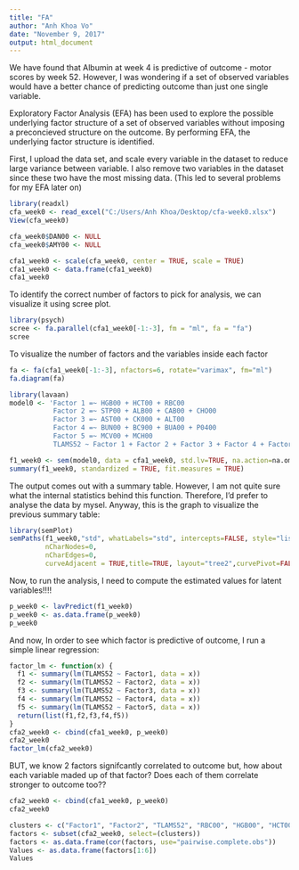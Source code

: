 ```yaml
---
title: "FA"
author: "Anh Khoa Vo"
date: "November 9, 2017"
output: html_document
---
```



We have found that Albumin at week 4 is predictive of outcome - motor scores by week 52. However, I was wondering if a set of observed variables would have a better chance of predicting outcome than just one single variable. 

Exploratory Factor Analysis (EFA) has been used to explore the possible underlying factor structure of a set of observed variables without imposing a preconcieved structure on the outcome. By performing EFA, the underlying factor structure is identified. 

First, I upload the data set, and scale every variable in the dataset to reduce large variance between variable. I also remove two variables in the dataset since these two have the most missing data. (This led to several problems for my EFA later on) 

```r
library(readxl)
cfa_week0 <- read_excel("C:/Users/Anh Khoa/Desktop/cfa-week0.xlsx")
View(cfa_week0)

cfa_week0$DAN00 <- NULL
cfa_week0$AMY00 <- NULL

cfa1_week0 <- scale(cfa_week0, center = TRUE, scale = TRUE)
cfa1_week0 <- data.frame(cfa1_week0)
cfa1_week0

```

To identify the correct number of factors to pick for analysis, we can visualize it using scree plot. 

```r
library(psych)
scree <- fa.parallel(cfa1_week0[-1:-3], fm = "ml", fa = "fa")
scree
```

To visualize the number of factors and the variables inside each factor 

```r
fa <- fa(cfa1_week0[-1:-3], nfactors=6, rotate="varimax", fm="ml")
fa.diagram(fa)
```



```r
library(lavaan)
model0 <- 'Factor 1 =~ HGB00 + HCT00 + RBC00 
           Factor 2 =~ STP00 + ALB00 + CAB00 + CHO00
           Factor 3 =~ AST00 + CK000 + ALT00 
           Factor 4 =~ BUN00 + BC900 + BUA00 + P0400
           Factor 5 =~ MCV00 + MCH00
           TLAMS52 ~ Factor 1 + Factor 2 + Factor 3 + Factor 4 + Factor 5 + CHC00'

f1_week0 <- sem(model0, data = cfa1_week0, std.lv=TRUE, na.action=na.omit, missing = "fiml")
summary(f1_week0, standardized = TRUE, fit.measures = TRUE)
```

The output comes out with a summary table. However, I am not quite sure what the internal statistics behind this function. Therefore, I'd prefer to analyse the data by mysel. Anyway, this is the graph to visualize the previous summary table: 

```r
library(semPlot)
semPaths(f1_week0,"std", whatLabels="std", intercepts=FALSE, style="lisrel", residuals = FALSE,
         nCharNodes=0, 
         nCharEdges=0,
         curveAdjacent = TRUE,title=TRUE, layout="tree2",curvePivot=FALSE)
```

Now, to run the analysis, I need to compute the estimated values for latent variables!!!! 

```r
p_week0 <- lavPredict(f1_week0)
p_week0 <- as.data.frame(p_week0)
p_week0
```

And now, In order to see which factor is predictive of outcome, I run a simple linear regression: 

```r
factor_lm <- function(x) {
  f1 <- summary(lm(TLAMS52 ~ Factor1, data = x))
  f2 <- summary(lm(TLAMS52 ~ Factor2, data = x))
  f3 <- summary(lm(TLAMS52 ~ Factor3, data = x))
  f4 <- summary(lm(TLAMS52 ~ Factor4, data = x))
  f5 <- summary(lm(TLAMS52 ~ Factor5, data = x))
  return(list(f1,f2,f3,f4,f5))
}
cfa2_week0 <- cbind(cfa1_week0, p_week0)
cfa2_week0
factor_lm(cfa2_week0)
```


BUT, we know 2 factors signifcantly correlated to outcome but, how about each variable maded up of that factor? Does each of them correlate stronger to outcome too??

```r
cfa2_week0 <- cbind(cfa1_week0, p_week0)
cfa2_week0

```

```r
clusters <- c("Factor1", "Factor2", "TLAMS52", "RBC00", "HGB00", "HCT00", "STP00", "ALB00", "CAB00", "CHO00", "CHC00")
factors <- subset(cfa2_week0, select=(clusters))
factors <- as.data.frame(cor(factors, use="pairwise.complete.obs"))
Values <- as.data.frame(factors[1:6])
Values

```

